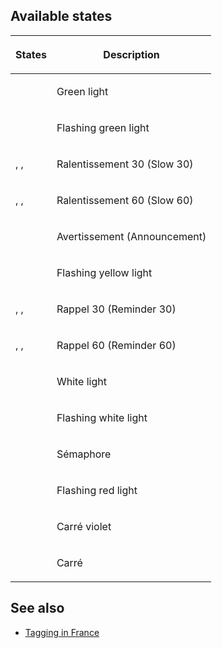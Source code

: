 <!-- https://wiki.openstreetmap.org/wiki/FR:Key:railway:signal:main:states -->

== Available states ==

{| class="wikitable"
!States
!Description
|-
|{{TagValue|railway:signal:main:states|FR:VL}}
|Green light
|-
|{{TagValue|railway:signal:main:states|FR:(VL)}}
|Flashing green light
|-
|{{TagValue|railway:signal:main:states|FR:R}}, {{TagValue|railway:signal:main:states|FR:R+A}}, {{TagValue|railway:signal:main:states|FR:R+(A)}}
|Ralentissement 30 (Slow 30)
|-
|{{TagValue|railway:signal:main:states|FR:(R)}}, {{TagValue|railway:signal:main:states|FR:(R)+A}}, {{TagValue|railway:signal:main:states|FR:(R)+(A)}}
|Ralentissement 60 (Slow 60)
|-
|{{TagValue|railway:signal:main:states|FR:A}}
|Avertissement (Announcement)
|-
|{{TagValue|railway:signal:main:states|FR:(A)}}
|Flashing yellow light
|-
|{{TagValue|railway:signal:main:states|FR:RR}}, {{TagValue|railway:signal:main:states|FR:RR+A}}, {{TagValue|railway:signal:main:states|FR:RR+(A)}}
|Rappel 30 (Reminder 30)
|-
|{{TagValue|railway:signal:main:states|FR:(RR)}}, {{TagValue|railway:signal:main:states|FR:(RR)+A}}, {{TagValue|railway:signal:main:states|FR:(RR)+(A)}}
|Rappel 60 (Reminder 60)
|-
|{{TagValue|railway:signal:main:states|FR:M}}
|White light
|-
|{{TagValue|railway:signal:main:states|FR:(M)}}
|Flashing white light
|-
|{{TagValue|railway:signal:main:states|FR:S}}
|Sémaphore
|-
|{{TagValue|railway:signal:main:states|FR:(S)}}
|Flashing red light
|-
|{{TagValue|railway:signal:main:states|FR:CV}}
|Carré violet
|-
|{{TagValue|railway:signal:main:states|FR:C}}
|Carré
|}

== See also ==

* [[OpenRailwayMap/Tagging_in_France|Tagging in France]]
